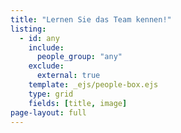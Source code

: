 ```yaml
---
title: "Lernen Sie das Team kennen!"
listing:
  - id: any
    include: 
      people_group: "any"
    exclude:
      external: true
    template: _ejs/people-box.ejs
    type: grid
    fields: [title, image]
page-layout: full
---
```

